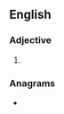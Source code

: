 ==English==

===Adjective===
{{head|en|adjective comparative form}}

# {{en-comparative of|racy}}

===Anagrams===
* {{anagrams|en|Carrie|Cierra|carrie}}